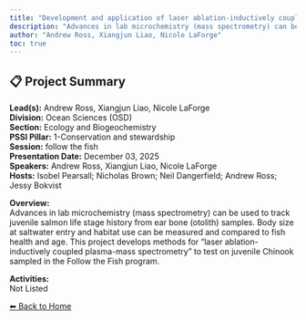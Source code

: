```yaml
---
title: "Development and application of laser ablation-inductively coupled plasma-mass spectrometry (LA-ICP-MS) to determine saltwater entry size of juvenile salmonids and track habitat usage."
description: "Advances in lab microchemistry (mass spectrometry) can be used to track juvenile salmon life stage history from ear bone (otolith) samples. Body size at saltwater entry and habitat use can be measured and compared to fish health and age. This project develops methods for “laser ablation-inductively coupled plasma-mass spectrometry” to test on juvenile Chinook sampled in the Follow the Fish program."
author: "Andrew Ross, Xiangjun Liao, Nicole LaForge"
toc: true
---
```


## 📋 Project Summary

**Lead(s):** Andrew Ross, Xiangjun Liao, Nicole LaForge  
**Division:** Ocean Sciences (OSD)  
**Section:** Ecology and Biogeochemistry   
**PSSI Pillar:** 1-Conservation and stewardship  
**Session:** follow the fish  
**Presentation Date:** December 03, 2025  
**Speakers:** Andrew Ross, Xiangjun Liao, Nicole LaForge  
**Hosts:** Isobel Pearsall; Nicholas Brown; Neil Dangerfield; Andrew Ross; Jessy Bokvist  

**Overview:**  
Advances in lab microchemistry (mass spectrometry) can be used to track juvenile salmon life stage history from ear bone (otolith) samples. Body size at saltwater entry and habitat use can be measured and compared to fish health and age. This project develops methods for “laser ablation-inductively coupled plasma-mass spectrometry” to test on juvenile Chinook sampled in the Follow the Fish program.   

**Activities:**  
Not Listed

[⬅ Back to Home](../index.qmd)
